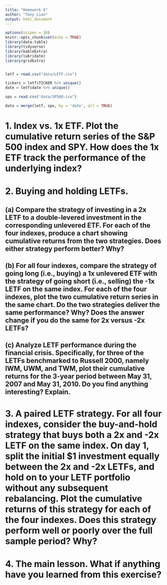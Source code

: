 ```yaml
---
title: "Homework 6"
author: "Tony Lian"
output: html_document
---
```



```r
options(scipen = 10)
knitr::opts_chunk$set(echo = TRUE)
library(data.table)
library(tidyverse)
library(kableExtra)
library(lubridate)
library(gridExtra)


letf = read.csv("data/LETF.csv")

tickers = letf$TICKER %>% unique()
date = letf$date %>% unique()

spx = read.csv("data/SP500.csv")

data = merge(letf, spx, by = 'date', all = TRUE)
```



# 1. Index vs. 1x ETF. Plot the cumulative return series of the S&P 500 index and SPY. How does the 1x ETF track the performance of the underlying index?



# 2. Buying and holding LETFs.
## (a) Compare the strategy of investing in a 2x LETF to a double-levered investment in the corresponding unlevered ETF. For each of the four indexes, produce a chart showing cumulative returns from the two strategies. Does either strategy perform better? Why?


## (b) For all four indexes, compare the strategy of going long (i.e., buying) a 1x unlevered ETF with the strategy of going short (i.e., selling) the -1x LETF on the same index. For each of the four indexes, plot the two cumulative return series in the same chart. Do the two strategies deliver the same performance? Why? Does the answer change if you do the same for 2x versus -2x LETFs?






## (c) Analyze LETF performance during the financial crisis. Specifically, for three of the LETFs benchmarked to Russell 2000, namely IWM, UWM, and TWM, plot their cumulative returns for the 3-year period between May 31, 2007 and May 31, 2010. Do you find anything interesting? Explain.



# 3. A paired LETF strategy. For all four indexes, consider the buy-and-hold strategy that buys both a 2x and -2x LETF on the same index. On day 1, split the initial $1 investment equally between the 2x and -2x LETFs, and hold on to your LETF portfolio without any subsequent rebalancing. Plot the cumulative returns of this strategy for each of the four indexes. Does this strategy perform well or poorly over the full sample period? Why?




# 4. The main lesson. What if anything have you learned from this exercise?